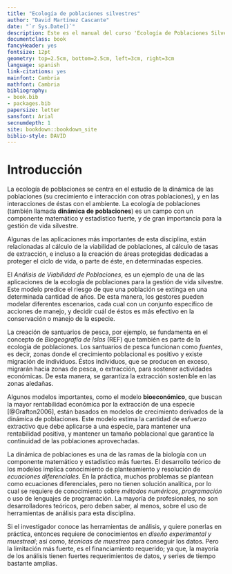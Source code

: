```yaml
--- 
title: "Ecología de poblaciones silvestres"
author: "David Martínez Cascante"
date: "`r Sys.Date()`"
description: Este es el manual del curso 'Ecología de Poblaciones Silvestres', de las Escuela de Ciencias Biológicas de la Universidad Nacional
documentclass: book
fancyHeader: yes
fontsize: 12pt
geometry: top=2.5cm, bottom=2.5cm, left=3cm, right=3cm
language: spanish
link-citations: yes
mainfont: Cambria
mathfont: Cambria
bibliography:
- book.bib
- packages.bib
papersize: letter
sansfont: Arial
secnumdepth: 1
site: bookdown::bookdown_site
biblio-style: DAVID
---
```

# Introducción {#intro}


La ecología de poblaciones\index{E!ecología de poblaciones} se centra en el estudio de la dinámica de las poblaciones\index{D!dinámica de poblaciones} (su crecimiento e interacción con otras poblaciones), y en las interacciones de éstas con el ambiente. La ecología de poblaciones (también llamada **dinámica de poblaciones**) es un campo con un componente matemático y estadístico fuerte, y de gran importancia para la gestión de vida silvestre.

Algunas de las aplicaciones más importantes de esta disciplina, están relacionadas al cálculo de la viabilidad de poblaciones, al cálculo de tasas de extracción, e incluso a la creación de áreas protegidas dedicadas a proteger el ciclo de vida, o parte de éste, en determinadas especies.

El *Análisis de Viabilidad de Poblaciones*, es un ejemplo de una de las aplicaciones de la ecología de poblaciones para la gestión de vida silvestre. Este modelo predice el riesgo de que una población se extinga en una determinada cantidad de años. De esta manera, los gestores pueden modelar diferentes escenarios, cada cual con un conjunto específico de acciones de manejo, y decidir cuál de éstos es más efectivo en la conservación o manejo de la especie.

La creación de santuarios de pesca, por ejemplo, se fundamenta en el concepto de *Biogeografía de Islas* (REF) que también es parte de la ecología de poblaciones. Los santuarios de pesca funcionan como *fuentes*, es decir, zonas donde el crecimiento poblacional es positivo y existe migración de individuos. Éstos individuos, que se producen en exceso, migrarán hacia zonas de pesca, o extracción, para sostener actividades económicas. De esta manera, se garantiza la extracción sostenible en las zonas aledañas.

Algunos modelos importantes, como el modelo **bioeconómico**, que buscan la mayor rentabilidad económica por la extracción de una especie [@Grafton2006], están basados en modelos de crecimiento derivados de la dinámica de poblaciones. Este modelo estima la cantidad de esfuerzo extractivo que debe aplicarse a una especie, para mantener una rentabilidad positiva, y mantener un tamaño poblacional que garantice la continuidad de las poblaciones aprovechadas.

La dinámica de poblaciones es una de las ramas de la biología con un componente matemático y estadístico más fuertes. El desarrollo teórico de los modelos implica conocimiento de planteamiento y resolución de *ecuaciones diferenciales*. En la práctica, muchos problemas se plantean como ecuaciones diferenciales, pero no tienen solución analítica, por lo cual se requiere de conocimiento sobre *métodos numéricos*, *programación* o uso de lenguajes de programación. La mayoría de profesionales, no son desarrolladores teóricos, pero deben saber, al menos, sobre el uso de herramientas de análisis para esta disciplina.

Si el investigador conoce las herramientas de análisis, y quiere ponerlas en práctica, entonces requiere de conocimientos en *diseño experimental y muestreal*; así como, *técnicas de muestreo* para conseguir los datos. Pero la limitación más fuerte, es el financiamiento requerido; ya que, la mayoría de los análisis tienen fuertes requerimientos de datos, y series de tiempo bastante amplias.


